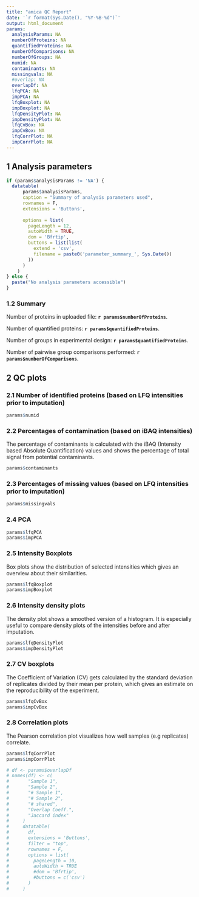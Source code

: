 ```yaml
---
title: "amica QC Report"
date: '`r format(Sys.Date(), "%Y-%B-%d")`'
output: html_document
params:
  analysisParams: NA
  numberOfProteins: NA
  quantifiedProteins: NA
  numberOfComparisons: NA
  numberOfGroups: NA
  numid: NA
  contaminants: NA
  missingvals: NA
  #overlap: NA
  overlapDf: NA
  lfqPCA: NA
  impPCA: NA
  lfqBoxplot: NA
  impBoxplot: NA
  lfqDensityPlot: NA
  impDensityPlot: NA
  lfqCvBox: NA
  impCvBox: NA
  lfqCorrPlot: NA
  impCorrPlot: NA
---
```



## 1 Analysis parameters 


```r
if (params$analysisParams != 'NA') {
  datatable(
      params$analysisParams,
      caption = "Summary of analysis parameters used",
      rownames = F,
      extensions = 'Buttons',
      
      options = list(
        pageLength = 12,
        autoWidth = TRUE,
        dom = 'Bfrtip',
        buttons = list(list(
          extend = 'csv',
          filename = paste0('parameter_summary_', Sys.Date())
        ))
      )
    )
} else {
  paste("No analysis parameters accessible")
}
```

### 1.2 Summary

Number of proteins in uploaded file: **`r params$numberOfProteins`**.

Number of quantified proteins: **`r params$quantifiedProteins`**.

Number of groups in experimental design: **`r params$quantifiedProteins`**.

Number of pairwise group comparisons performed: **`r params$numberOfComparisons`**.


## 2 QC plots

### 2.1 Number of identified proteins (based on LFQ intensities prior to imputation)
```r
params$numid
```

### 2.2 Percentages of contamination (based on iBAQ intensities)

The percentage of contaminants is calculated with the iBAQ (Intensity based Absolute Quantification) values and shows the percentage of total signal from potential contaminants.

```r
params$contaminants
```

### 2.3 Percentages of missing values (based on LFQ intensities prior to imputation)
```r
params$missingvals
```

### 2.4 PCA
```r
params$lfqPCA
params$impPCA
```

### 2.5 Intensity Boxplots

Box plots show the distribution of selected intensities which gives an overview about their similarities.

```r
params$lfqBoxplot
params$impBoxplot
```

### 2.6 Intensity density plots

The density plot shows a smoothed version of a histogram. It is especially useful to compare density plots of the intensities before and after imputation. 

```r
params$lfqDensityPlot
params$impDensityPlot
```

### 2.7 CV boxplots

The Coefficient of Variation (CV) gets calculated by the standard deviation of replicates divided by their mean per protein, which gives an estimate on the reproducibility of the experiment.

```r
params$lfqCvBox
params$impCvBox
```

### 2.8 Correlation plots

The Pearson correlation plot visualizes how well samples (e.g replicates) correlate.

```r
params$lfqCorrPlot
params$impCorrPlot
```

```r
# df <- params$overlapDf
# names(df) <- c(
#       "Sample 1",
#       "Sample 2",
#       "# Sample 1",
#       "# Sample 2",
#       "# shared",
#       "Overlap Coeff.",
#       "Jaccard index"
#     )
#     datatable(
#       df,
#       extensions = 'Buttons',
#       filter = "top",
#       rownames = F,
#       options = list(
#         pageLength = 10,
#         autoWidth = TRUE
#         #dom = 'Bfrtip',
#         #buttons = c('csv')
#       )
#     )
```


